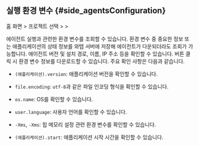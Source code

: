 ## 실행 환경 변수 {#side_agentsConfiguration}

홈 화면 &gt; 프로젝트 선택 &gt; <Cmdname sid="side_agentsConfiguration" className="uitext" /> &gt; <Cmdname sid="side_bootEnvironmentVariable" className="uitext" />

<ProdImg img="ipa-run-env-var.png" desc="실행 환경 변수" />

에이전트 실행과 관련한 환경 변수를 조회할 수 있습니다. 환경 변수 중 중요한 정보 또는 애플리케이션의 상태 정보를 와탭 서버에 저장해 에이전트가 다운되더라도 조회가 가능합니다. 에이전트 버전 및 설치 경로, 이름, IP 주소 등을 확인할 수 있습니다. <Cmdname sid="sms_summary_download_csv" className="uitext" /> 버튼 클릭 시 환경 변수 정보를 다운로드할 수 있습니다. 주요 확인 사항은 다음과 같습니다. 

* `(애플리케이션).version`: 애플리케이션 버전을 확인할 수 있습니다. 

* `file.encoding`: `utf-8`과 같은 파일 인코딩 형식을 확인할 수 있습니다.

* `os.name`: OS를 확인할 수 있습니다.

* `user.language`: 사용자 언어를 확인할 수 있습니다.

<InDoc product="java">

* `-Xms`, `-Xms`: 힙 메모리 설정 관련 환경 변수를 확인할 수 있습니다. 

* `(애플리케이션).start`: 애플리케이션 시작 시간을 확인할 수 있습니다. 

</InDoc>